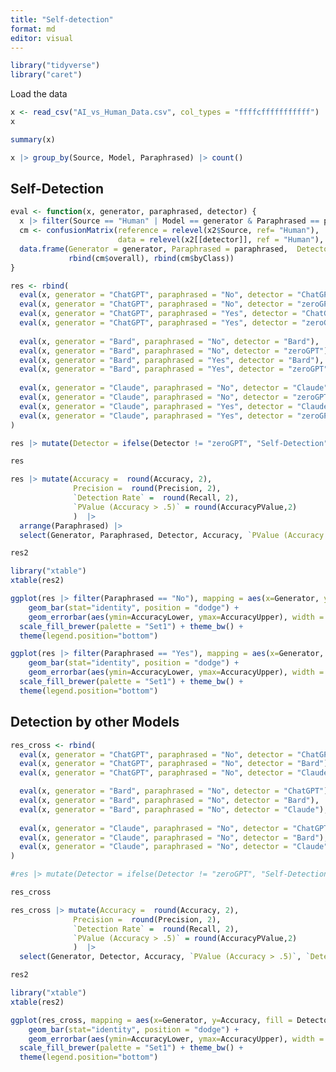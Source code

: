 ```yaml
---
title: "Self-detection"
format: md
editor: visual
---
```


```r
library("tidyverse")
library("caret")
```

Load the data

```r
x <- read_csv("AI_vs_Human_Data.csv", col_types = "ffffcfffffffffff")
x
```


```r
summary(x)
```


```r
x |> group_by(Source, Model, Paraphrased) |> count()
```

## Self-Detection

```r
eval <- function(x, generator, paraphrased, detector) {
  x |> filter(Source == "Human" | Model == generator & Paraphrased == paraphrased) -> x2
  cm <- confusionMatrix(reference = relevel(x2$Source, ref= "Human"), 
                        data = relevel(x2[[detector]], ref = "Human"), positive = "AI")
  data.frame(Generator = generator, Paraphrased = paraphrased,  Detector = detector,
             rbind(cm$overall), rbind(cm$byClass))
}

res <- rbind(
  eval(x, generator = "ChatGPT", paraphrased = "No", detector = "ChatGPT"),
  eval(x, generator = "ChatGPT", paraphrased = "No", detector = "zeroGPT"),
  eval(x, generator = "ChatGPT", paraphrased = "Yes", detector = "ChatGPT"),
  eval(x, generator = "ChatGPT", paraphrased = "Yes", detector = "zeroGPT"),
  
  eval(x, generator = "Bard", paraphrased = "No", detector = "Bard"),
  eval(x, generator = "Bard", paraphrased = "No", detector = "zeroGPT"),
  eval(x, generator = "Bard", paraphrased = "Yes", detector = "Bard"),
  eval(x, generator = "Bard", paraphrased = "Yes", detector = "zeroGPT"),
  
  eval(x, generator = "Claude", paraphrased = "No", detector = "Claude"),
  eval(x, generator = "Claude", paraphrased = "No", detector = "zeroGPT"),
  eval(x, generator = "Claude", paraphrased = "Yes", detector = "Claude"),
  eval(x, generator = "Claude", paraphrased = "Yes", detector = "zeroGPT")
)

res |> mutate(Detector = ifelse(Detector != "zeroGPT", "Self-Detection", "ZeroGPT")) -> res 

res
```

```r
res |> mutate(Accuracy =  round(Accuracy, 2),
              Precision =  round(Precision, 2),
              `Detection Rate` =  round(Recall, 2),
              `PValue (Accuracy > .5)` = round(AccuracyPValue,2)
              )  |> 
  arrange(Paraphrased) |>
  select(Generator, Paraphrased, Detector, Accuracy, `PValue (Accuracy > .5)`, `Detection Rate`, Precision) -> res2

res2

library("xtable")
xtable(res2)
```


```r
ggplot(res |> filter(Paraphrased == "No"), mapping = aes(x=Generator, y=Accuracy, fill = Detector)) +
    geom_bar(stat="identity", position = "dodge") +
    geom_errorbar(aes(ymin=AccuracyLower, ymax=AccuracyUpper), width = .2, position = position_dodge(.9)) +
  scale_fill_brewer(palette = "Set1") + theme_bw() +
  theme(legend.position="bottom")
```

```r
ggplot(res |> filter(Paraphrased == "Yes"), mapping = aes(x=Generator, y=Accuracy, fill = Detector)) +
    geom_bar(stat="identity", position = "dodge") +
    geom_errorbar(aes(ymin=AccuracyLower, ymax=AccuracyUpper), width = .2, position = position_dodge(.9)) +
  scale_fill_brewer(palette = "Set1") + theme_bw() +
  theme(legend.position="bottom")
```


## Detection by other Models

```r
res_cross <- rbind(
  eval(x, generator = "ChatGPT", paraphrased = "No", detector = "ChatGPT"),
  eval(x, generator = "ChatGPT", paraphrased = "No", detector = "Bard"),
  eval(x, generator = "ChatGPT", paraphrased = "No", detector = "Claude"),

  eval(x, generator = "Bard", paraphrased = "No", detector = "ChatGPT"),
  eval(x, generator = "Bard", paraphrased = "No", detector = "Bard"),
  eval(x, generator = "Bard", paraphrased = "No", detector = "Claude"),
  
  eval(x, generator = "Claude", paraphrased = "No", detector = "ChatGPT"),
  eval(x, generator = "Claude", paraphrased = "No", detector = "Bard"),
  eval(x, generator = "Claude", paraphrased = "No", detector = "Claude")
)

#res |> mutate(Detector = ifelse(Detector != "zeroGPT", "Self-Detection", "ZeroGPT")) -> res 

res_cross

```

```r
res_cross |> mutate(Accuracy =  round(Accuracy, 2),
              Precision =  round(Precision, 2),
              `Detection Rate` =  round(Recall, 2),
              `PValue (Accuracy > .5)` = round(AccuracyPValue,2)
              )  |> 
  select(Generator, Detector, Accuracy, `PValue (Accuracy > .5)`, `Detection Rate`, Precision) -> res2

res2

library("xtable")
xtable(res2)
```


```r
ggplot(res_cross, mapping = aes(x=Generator, y=Accuracy, fill = Detector)) +
    geom_bar(stat="identity", position = "dodge") +
    geom_errorbar(aes(ymin=AccuracyLower, ymax=AccuracyUpper), width = .2, position = position_dodge(.9)) +
  scale_fill_brewer(palette = "Set1") + theme_bw() +
  theme(legend.position="bottom")
```
